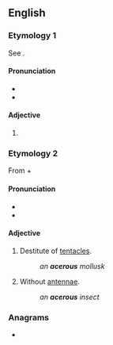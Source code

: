 ==English==

===Etymology 1===
See {{m|en|acerose}}.

====Pronunciation====
* {{IPA|en|/ˈæs.əɹ.əs/}}
* {{hyphenation|en|ac|er|ous}}

====Adjective====
{{en-adj|-}}

# {{alternative spelling of|en|acerose}}

===Etymology 2===
From {{der|en|grc|ἀ-||not}} + {{m|grc|κέρας||horn}}

====Pronunciation====
* {{IPA|en|/eɪˈsɪeɹ.əs/}}
* {{hyphenation|en|a|ce|rous}}

====Adjective====
{{en-adj|-}}

# {{lb|en|zoology}} Destitute of [[tentacle]]s.
#: ''an '''acerous''' mollusk''
# {{lb|en|zoology}} Without [[antennae]].
#: ''an '''acerous''' insect''

===Anagrams===
* {{anagrams|en|a=aceorsu|carouse}}
